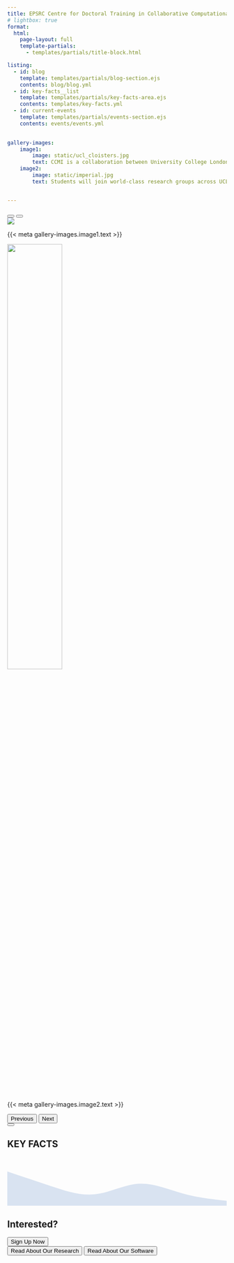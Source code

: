 ```yaml
---
title: EPSRC Centre for Doctoral Training in Collaborative Computational Modelling at the Interface (CCMI)
# lightbox: true
format:
  html:
    page-layout: full
    template-partials:
      - templates/partials/title-block.html

listing:
  - id: blog
    template: templates/partials/blog-section.ejs
    contents: blog/blog.yml
  - id: key-facts__list
    template: templates/partials/key-facts-area.ejs
    contents: templates/key-facts.yml
  - id: current-events
    template: templates/partials/events-section.ejs
    contents: events/events.yml
        

gallery-images:
    image1:
        image: static/ucl_cloisters.jpg
        text: CCMI is a collaboration between University College London and Imperial College London to offer a novel and innovative PhD training programme at the interface of computational modelling, data sciences, and research software engineering.
    image2: 
        image: static/imperial.jpg
        text: Students will join world-class research groups across UCL and Imperial, and will benefit from a bespoke training programme around research software engineering and its applications in the computational and data sciences.


---
```


<div class="container-fluid justify-content-evenly d-flex flex-row-reverse column-gap-5 column-page page-full">
<div id="blog">
</div>

<section id="gallery">
<div id="introCarousel" class="carousel slide">
<div class="carousel-indicators">
<button type="button" data-bs-target="#introCarousel" data-bs-slide-to="0" class="active" aria-current="true" aria-label="Slide 1"></button>
<button type="button" data-bs-target="#introCarousel" data-bs-slide-to="1" aria-label="Slide 2"></button>
</div>

<div class="carousel-inner">

<div class="carousel-item active">
![]({{< meta gallery-images.image1.image >}}){.d-block .w-100 group="intro-gallery" fig-alt="UCL Cloisters"}
<div class="carousel-caption d-none d-md-block">
<p>{{< meta gallery-images.image1.text >}}</p>
</div>
</div>
<div class="carousel-item">
![]({{< meta gallery-images.image2.image >}}){.d-block .w-100 group="intro-gallery" fig-alt="Imperial College" width=50%}
<div class="carousel-caption d-none d-md-block">
<p>{{< meta gallery-images.image2.text >}}</p>
</div>
</div>

</div>

<button class="carousel-control-prev" type="button" data-bs-target="#introCarousel" data-bs-slide="prev">
<span class="carousel-control-prev-icon" aria-hidden="true"></span>
<span class="visually-hidden">Previous</span>
</button>
<button class="carousel-control-next" type="button" data-bs-target="#introCarousel" data-bs-slide="next">
<span class="carousel-control-next-icon" aria-hidden="true"></span>
<span class="visually-hidden">Next</span>
</button>

</div>
</section>
</div>

<div class="d-flex justify-content-center column-page page-full my-2">
<button type="button" class="btn button--nav-down">
<i class="bi bi-chevron-down"></i>
</button>
</div>

<section id="key-facts" class="column-page page-full">
<h1 class="key-facts__heading display-1">KEY FACTS</h1>

<div id="key-facts__list">
</div>
<svg xmlns="http://www.w3.org/2000/svg" viewBox="0 0 1440 320" id="section-wave"><path fill="#d9e3f1" fill-opacity="1" d="M0,96L48,112C96,128,192,160,288,192C384,224,480,256,576,245.3C672,235,768,181,864,176C960,171,1056,213,1152,240C1248,267,1344,277,1392,282.7L1440,288L1440,320L1392,320C1344,320,1248,320,1152,320C1056,320,960,320,864,320C768,320,672,320,576,320C480,320,384,320,288,320C192,320,96,320,48,320L0,320Z"></path></svg>
</section>



<section id="interest" class="column-page page-full">
<h1 class="d-flex justify-content-center display-1 fw-bolder">Interested?</h1>
<div class="d-flex flex-column justify-content-center align-items-center row-gap-4">
<button type="button" class="btn btn-outline-info my-3 w-50" id="btn--signup">
<span class="display-6">Sign Up Now</span>
</button>
<div class="d-flex justify-content-evenly w-75">
<button type="button" class="btn btn-outline-light " id="btn-outline--custom">
Read About Our Research
</button>
<button type="button" class="btn btn-outline-light " id="btn-outline--custom">
Read About Our Software
</button>
</div>
</div>

</section>
<div id="current-events" class="column-page mt-5 d-flex align-items-center text-center flex-column">

</div>

 
</br>
